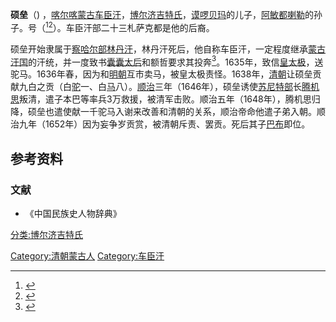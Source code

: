 '''硕垒'''（{{bd|1577年||1655年||}}) ，[[喀尔喀蒙古|喀尔喀蒙古]][[车臣汗|车臣汗]]，[[博尔济吉特氏|博尔济吉特氏]]，[[谟啰贝玛|谟啰贝玛]]的儿子，[[阿敏都喇勒|阿敏都喇勒]]的孙子。号'''{{link-en|玛哈三摩地|Mahasamādhi|玛哈萨嘛谛}}'''（{{mong|m=ᠣᠯᠠᠨ᠎ᠠ<br>ᠡᠷᠭᠦᠭᠳᠡᠭᠰᠡᠨ<br>ᠮᠠᠬᠠᠰᠠᠮᠠᠳᠢ<br>ᠰᠡᠴᠡᠨ<br>ᠬᠠᠭᠠᠨ|k=Олноо өргөгдсөн Махасамади  Сэцэн хаан|Ppp=Olan-aergügdegsen maq-a samadi seˇcen qaγan}}<ref>{{cite journal |author1=姑茹玛 |title=北喀尔喀与爱新国的最初接触及其影响 |url=http://www.sohu.com/a/234187466_632473}}</ref><ref>{{cite web |author1=Ц.Цэрэндорж |title=Шолой Сэцэн хан |url=https://mongoltoli.mn/history/h/95 |website=Монголын түүх}}</ref>）。车臣汗部二十三札萨克都是他的后裔。

硕垒开始隶属于[[察哈尔部|察哈尔部]][[林丹汗|林丹汗]]，林丹汗死后，他自称车臣汗，一定程度继承[[蒙古汗国|蒙古汗国]]的汗统，并一度致书[[懿靖大貴妃|囊囊太后]]和额哲要求其投奔<ref>{{Cite web|title=喀尔喀三汗的登场|url=http://www.iqh.net.cn/info.asp?column_id=3616|accessdate=|author=乌云毕力格|date=|format=|publisher=中国人民大学清史所|language=|archive-date=2020-12-05|archive-url=https://web.archive.org/web/20201205080556/http://www.iqh.net.cn/info.asp?column_id=3616|dead-url=no}}</ref>。1635年，致信[[皇太极|皇太极]]，送驼马。1636年春，因为和[[明朝|明朝]]互市卖马，被皇太极责怪。1638年，[[清朝|清朝]]让硕垒贡献九白之贡（白[[骆驼|驼]]一、白[[马|马]]八）。[[顺治|顺治]]三年（1646年），硕垒诱使[[苏尼特部|苏尼特部]]长[[腾机思|腾机思]]叛清，遣子本巴等率兵3万救援，被清军击败。顺治五年（1648年），腾机思归降，硕垒也遣使献一千驼马入谢来改善和清朝的关系，顺治帝命他遣子弟入朝。顺治九年（1652年）因为妄争岁贡赏，被清朝斥责、罢贡。死后其子[[巴布|巴布]]即位。

==参考资料==
{{Reflist|30em}}
=== 文献 ===
* 《中国民族史人物辞典》
[[Category:清朝蒙古人|Category:清朝蒙古人]]
[[分类:博尔济吉特氏|分类:博尔济吉特氏]]
[[Category:车臣汗|Category:车臣汗]]